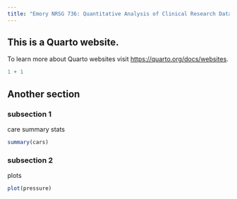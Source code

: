 ```yaml
---
title: "Emory NRSG 736: Quantitative Analysis of Clinical Research Data"
---
```


## This is a Quarto website.

To learn more about Quarto websites visit <https://quarto.org/docs/websites>.

```r
1 + 1
```

## Another section

### subsection 1

care summary stats

```r
summary(cars)
```


### subsection 2

plots

```r
plot(pressure)
```

